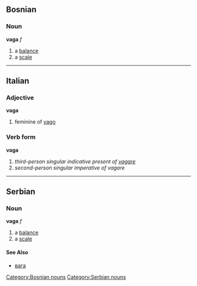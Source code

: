 ==Bosnian==
===Noun===
'''vaga''' ''f''
[[Category:Bosnian nouns]]
#a [[balance]]
#a [[scale]]
----

==Italian==
===Adjective===
'''vaga'''
# feminine of [[vago]]
===Verb form===
'''vaga'''
# ''third-person singular indicative present of [[vagare]]''
# ''second-person singular imperative of vagare''

----

==Serbian==
===Noun===
'''vaga''' ''f''
[[Category:Serbian nouns]]
#a [[balance]]
#a [[scale]]
====See Also====
*[[вага]]
